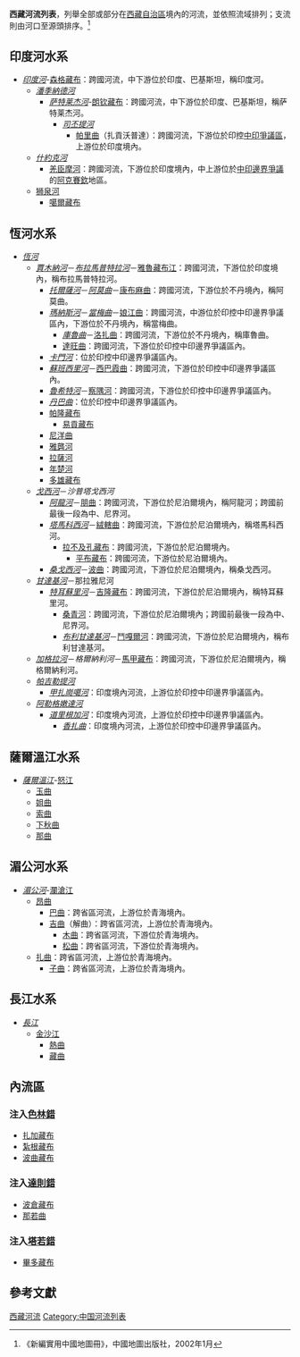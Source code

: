 '''西藏河流列表'''，列舉全部或部分在[[西藏自治區|西藏自治區]]境內的河流，並依照流域排列；支流則由河口至源頭排序。<ref>《新編實用中國地圖冊》，中國地圖出版社，2002年1月</ref>

==印度河水系==
*''[[印度河|印度河]]''-[[獅泉河|森格藏布]]：跨國河流，中下游位於印度、巴基斯坦，稱印度河。
**''[[潘季納德河|潘季納德河]]''
***''[[萨特莱杰河|萨特莱杰河]]''-[[象泉河|朗钦藏布]]：跨國河流，中下游位於印度、巴基斯坦，稱萨特莱杰河。
****''[[司丕提河|司丕提河]]''
*****[[帕里曲|帕里曲]]（扎貢沃普達）：跨國河流，下游位於印控[[中印邊界問題|中印爭議區]]，上游位於印度境內。
**''[[什約克河|什約克河]]''
***[[羌臣摩河|羌臣摩河]]：跨國河流，下游位於印度境內，中上游位於[[中印邊界問題|中印邊界爭議]]的[[阿克賽欽|阿克賽欽]]地區。
**[[狮泉河|狮泉河]]
***[[噶爾藏布|噶爾藏布]]

==恆河水系==
*''[[恆河|恆河]]''
**''[[賈木納河|賈木納河]]''－''[[布拉馬普特拉河|布拉馬普特拉河]]''－[[雅魯藏布江|雅魯藏布江]]：跨國河流，下游位於印度境內，稱布拉馬普特拉河。
***''[[托爾薩河|托爾薩河]]''－''[[阿莫曲|阿莫曲]]''－[[康布麻曲|康布麻曲]]：跨國河流，下游位於不丹境內，稱阿莫曲。
***''[[瑪納斯河_(印度)|瑪納斯河]]''－''[[當梅曲|當梅曲]]''－[[娘江曲|娘江曲]]：跨國河流，中游位於印控中印邊界爭議區內，下游位於不丹境內，稱當梅曲。
****''[[庫魯曲|庫魯曲]]''－[[洛扎曲|洛扎曲]]：跨國河流，下游位於不丹境內，稱庫魯曲。
****[[達旺曲|達旺曲]]：跨國河流，下游位於印控中印邊界爭議區內。
***''[[卡門河|卡門河]]''：位於印控中印邊界爭議區內。
***''[[蘇班西里河|蘇班西里河]]''－[[西巴霞曲|西巴霞曲]]：跨國河流，下游位於印控中印邊界爭議區內。
***''[[魯希特河|魯希特河]]''－[[察隅河|察隅河]]：跨國河流，下游位於印控中印邊界爭議區內。
***''[[丹巴曲|丹巴曲]]''：位於印控中印邊界爭議區內。
***[[帕隆藏布|帕隆藏布]]
****[[易貢藏布|易貢藏布]]
***[[尼洋曲|尼洋曲]]
***[[雅礱河|雅礱河]]
***[[拉薩河|拉薩河]]
***[[年楚河|年楚河]]
***[[多雄藏布|多雄藏布]]
**''[[戈西河|戈西河]]''－''沙普塔戈西河''
***''[[阿龍河|阿龍河]]''－[[朋曲|朋曲]]：跨國河流，下游位於尼泊爾境內，稱阿龍河；跨國前最後一段為中、尼界河。
***''[[塔馬科西河|塔馬科西河]]''－[[絨轄曲|絨轄曲]]：跨國河流，下游位於尼泊爾境內，稱塔馬科西河。
****[[拉不及孔藏布|拉不及孔藏布]]：跨國河流，下游位於尼泊爾境內。
*****[[平布藏布|平布藏布]]：跨國河流，下游位於尼泊爾境內。
***''[[桑戈西河|桑戈西河]]''－[[波曲|波曲]]：跨國河流，下游位於尼泊爾境內，稱桑戈西河。
**''[[甘達基河|甘達基河]]''－那拉雅尼河
***''[[特耳蘇里河|特耳蘇里河]]''－[[吉隆藏布|吉隆藏布]]：跨國河流，下游位於尼泊爾境內，稱特耳蘇里河。
****[[桑青河|桑青河]]：跨國河流，下游位於尼泊爾境內；跨國前最後一段為中、尼界河。
****''[[布利甘達基河|布利甘達基河]]''－[[鬥嘎爾河|鬥嘎爾河]]：跨國河流，下游位於尼泊爾境內，稱布利甘達基河。
**''[[加格拉河|加格拉河]]''－''格爾納利河''－[[馬甲藏布|馬甲藏布]]：跨國河流，下游位於尼泊爾境內，稱格爾納利河。
**''[[帕吉勒提河|帕吉勒提河]]''
***''[[甲扎崗噶河|甲扎崗噶河]]''：印度境內河流，上游位於印控中印邊界爭議區內。
**''[[阿勒格嫩達河|阿勒格嫩達河]]''
***''[[道里根加河_(西)|道里根加河]]''：印度境內河流，上游位於印控中印邊界爭議區內。
****''[[香扎曲|香扎曲]]''：印度境內河流，上游位於印控中印邊界爭議區內。

==薩爾溫江水系==
*''[[薩爾溫江|薩爾溫江]]''-[[怒江|怒江]]
**[[玉曲|玉曲]]
**[[姐曲|姐曲]]
**[[索曲|索曲]]
**[[下秋曲|下秋曲]]
**[[那曲|那曲]]

==湄公河水系==
*''[[湄公河|湄公河]]''-[[瀾滄江|瀾滄江]]
**[[昂曲|昂曲]]
***[[巴曲|巴曲]]：跨省區河流，上游位於青海境內。
***[[吉曲|吉曲]]（解曲）：跨省區河流，上游位於青海境內。
****[[木曲|木曲]]：跨省區河流，下游位於青海境內。
****[[松曲|松曲]]：跨省區河流，下游位於青海境內。
**[[扎曲_(瀾滄江)|扎曲]]：跨省區河流，上游位於青海境內。
***[[子曲|子曲]]：跨省區河流，上游位於青海境內。

==長江水系==
*''[[長江|長江]]''
**[[金沙江|金沙江]]
***[[熱曲_(金沙江)|熱曲]]
***[[藏曲|藏曲]]

==內流區==
===注入[[色林錯|色林錯]]===
*[[扎加藏布|扎加藏布]]
*[[紮根藏布|紮根藏布]]
*[[波曲藏布|波曲藏布]]

===注入[[達則錯|達則錯]]===
*[[波倉藏布|波倉藏布]]
*[[那若曲|那若曲]]

===注入[[塔若錯|塔若錯]]===
*[[畢多藏布|畢多藏布]]

==參考文獻==
{{reflist}}

{{中國河流}}

[[Category:西藏河流|]]
[[Category:中国河流列表|Category:中国河流列表]]